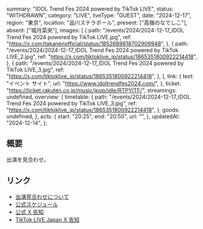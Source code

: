   summary: "IDOL Trend Fes 2024 powered by TikTok LIVE",
  status: "WITHDRAWN",
  category: "LIVE",
  liveType: "GUEST",
  date: "2024-12-17",
  region: "東京",
  location: "品川ステラボール",
  present: ["高嶺のなでしこ"],
  absent: ["城月菜央"],
  images: [
    {
      path: "/events/2024/2024-12-17_IDOL Trend Fes 2024 powered by TikTok LIVE.jpg",
      ref: "https://x.com/takanenofficial/status/1852689618702909948",
    },
    {
      path: "/events/2024/2024-12-17_IDOL Trend Fes 2024 powered by TikTok LIVE_2.jpg",
      ref: "https://x.com/tiktoklive_jp/status/1865351800922214418",
    },
    {
      path: "/events/2024/2024-12-17_IDOL Trend Fes 2024 powered by TikTok LIVE_3.jpg",
      ref: "https://x.com/tiktoklive_jp/status/1865351800922214418",
    },
  ],
  link: {
    text: "イベント サイト",
    url: "https://www.idoltrendfes2024.com/",
  },
  ticket: "https://ticket.rakuten.co.jp/music/jpop/idle/RTPYITF/",
  streamings: undefined,
  overview: {
    timetable: {
      path: "/events/2024/2024-12-17_IDOL Trend Fes 2024 powered by TikTok LIVE_3.jpg",
      ref: "https://x.com/tiktoklive_jp/status/1865351800922214418",
    },
    goods: undefined,
  },
  acts: {
    start: "20:25",
    end: "20:50",
    url: "",
  },
  updatedAt: "2024-12-14",
};

## 概要

出演を見合わせ。

## リンク

- [出演見合わせについて](https://takanenonadeshiko.jp/?p=3112)
- [公式スケジュール](https://takanenonadeshiko.jp/?p=2785)
- [公式 X 告知](https://x.com/takanenofficial/status/1852689618702909948)
- [TikTok LIVE Japan X 告知](https://x.com/tiktoklive_jp/status/1852274384905621972)
